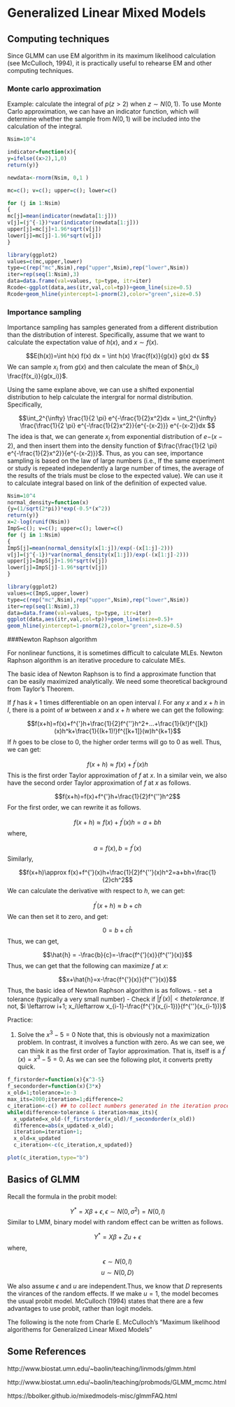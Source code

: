 # Generalized Linear Mixed Models

## Computing techniques

Since GLMM can use EM algorithm in its maximum likelihood calculation (see McCulloch, 1994), it is practically useful to rehearse EM and other computing techniques.

### Monte carlo approximation

Example: calculate the integral of $p(z>2)$ when $z \sim N(0,1)$. To use Monte Carlo approximation, we can have an indicator function, which will determine whether the sample from $N(0,1)$ will be included into the calculation of the integral.

```R
Nsim=10^4

indicator=function(x){
y=ifelse((x>2),1,0)
return(y)}

newdata<-rnorm(Nsim, 0,1 )

mc=c(); v=c(); upper=c(); lower=c()

for (j in 1:Nsim)
{
mc[j]=mean(indicator(newdata[1:j]))
v[j]=(j^{-1})*var(indicator(newdata[1:j]))
upper[j]=mc[j]+1.96*sqrt(v[j])
lower[j]=mc[j]-1.96*sqrt(v[j])
}

library(ggplot2)
values=c(mc,upper,lower)
type=c(rep("mc",Nsim),rep("upper",Nsim),rep("lower",Nsim))
iter=rep(seq(1:Nsim),3)
data=data.frame(val=values, tp=type, itr=iter)
Rcode<-ggplot(data,aes(itr,val,col=tp))+geom_line(size=0.5)
Rcode+geom_hline(yintercept=1-pnorm(2),color="green",size=0.5)
```

### Importance sampling

Importance sampling has samples generated from a different distribution than the distribution of interest. Specifically, assume that we want to calculate the expectation value of $h(x)$, and $x \sim f(x)$.

$$E(h(x))=\int h(x) f(x) dx = \int h(x) \frac{f(x)}{g(x)} g(x) dx $$
We can sample $x_i$ from $g(x)$ and then calculate the mean of $h(x_i) \frac{f(x_i)}{g(x_i)}$.



Using the same explane above, we can use a shifted exponential distribution to help calculate the intergral for normal distribution. Specifically,

$$\int_2^{\infty} \frac{1}{2 \pi} e^{-\frac{1}{2}x^2}dx = \int_2^{\infty} \frac{\frac{1}{2 \pi} e^{-\frac{1}{2}x^2}}{e^{-(x-2)}} e^{-(x-2)}dx $$
The idea is that, we can generate $x_i$ from exponential distribution of $e{-(x-2)}$, and then insert them into the density function of $\frac{\frac{1}{2 \pi} e^{-\frac{1}{2}x^2}}{e^{-(x-2)}}$. Thus, as you can see, importance sampling is based on the law of large numbers (i.e., If the same experiment or study is repeated independently a large number of times, the average of the results of the trials must be close to the expected value). We can use it to calculate integral based on link of the definition of expected value. 

```R
Nsim=10^4
normal_density=function(x)
{y=(1/sqrt(2*pi))*exp(-0.5*(x^2))
return(y)}
x=2-log(runif(Nsim))
ImpS=c(); v=c(); upper=c(); lower=c()
for (j in 1:Nsim)
{
ImpS[j]=mean(normal_density(x[1:j])/exp(-(x[1:j]-2)))
v[j]=(j^{-1})*var(normal_density(x[1:j])/exp(-(x[1:j]-2)))
upper[j]=ImpS[j]+1.96*sqrt(v[j])
lower[j]=ImpS[j]-1.96*sqrt(v[j])
}

library(ggplot2)
values=c(ImpS,upper,lower)
type=c(rep("mc",Nsim),rep("upper",Nsim),rep("lower",Nsim))
iter=rep(seq(1:Nsim),3)
data=data.frame(val=values, tp=type, itr=iter)
ggplot(data,aes(itr,val,col=tp))+geom_line(size=0.5)+
geom_hline(yintercept=1-pnorm(2),color="green",size=0.5)

```

###Newton Raphson algorithm

For nonlinear functions, it is sometimes difficult to calculate MLEs. Newton Raphson algorithm is an iterative procedure to calculate MlEs. 

The basic idea of Newton Raphson is to find a approximate function that can be easily maximized analytically. We need some theoretical background from Taylor's Theorem. 

If $f$ has $k+1$ times differentiable on an open interval $I$. For any $x$ and $x+h$ in $I$, there is a point of $w$ between $x$ and $x+h$ where we can get the following:

$$f(x+h)=f(x)+f^{'}h+\frac{1}{2}f^{''}h^2+...+\frac{1}{k!}f^{[k]}(x)h^k+\frac{1}{(k+1)!}f^{[k+1]}(w)h^{k+1}$$
If $h$ goes to be close to $0$, the higher order terms will go to $0$ as well. Thus, we can get:

$$f(x+h) \approx f(x)+f^{'}(x)h $$
This is the first order Taylor approximation of $f$ at $x$. In a similar vein, we also have the second order Taylor approximation of $f$ at $x$ as follows. 

$$f(x+h)=f(x)+f^{'}h+\frac{1}{2}f^{''}h^2$$
For the first order, we can rewrite it as follows. 

$$f(x+h) \approx f(x)+f^{'}(x)h = a+bh$$
where, 

$$ a = f(x), b=f^{'}(x)$$
Similarly,

$$f(x+h)\approx f(x)+f^{'}(x)h+\frac{1}{2}f^{''}(x)h^2=a+bh+\frac{1}{2}ch^2$$
We can calculate the derivative with respect to $h$, we can get:

$$f^{'}(x+h) \approx b+ch$$
We can then set it to zero, and get:

$$0=b+c \hat{h}$$
Thus, we can get,

$$\hat{h} = -\frac{b}{c}=-\frac{f^{'}(x)}{f^{''}(x)}$$
Thus, we can get that the following can maximize $f$ at $x$:

$$x+\hat{h}=x-\frac{f^{'}(x)}{f^{''}(x)}$$
Thus, the basic idea of Newton Raphson algorithm is as follows. 
- set a tolerance (typically a very small number)
- Check if $|f^{'}(x)|< the tolerance$. If not, $i \leftarrow i+1; x_i\leftarrow x_{i-1}-\frac{f^{'}(x_{i-1})}{f^{''}(x_{i-1})}$


Practice:

(1) Solve the $x^3-5=0$
Note that, this is obviously not a maximization problem. In contrast, it involves a function with zero. As we can see, we can think it as the first order of Taylor approximation. That is, itself is a $f^{'}(x)=x^3-5=0$. As we can see the following plot, it converts pretty quick.

```R
f_firstorder=function(x){x^3-5}
f_secondorder=function(x){3*x}
x_old=1;tolerance=1e-3
max_its=2000;iteration=1;difference=2
c_iteration<-c() ## to collect numbers generated in the iteration process 
while(difference>tolerance & iteration<max_its){
  x_updated=x_old-(f_firstorder(x_old)/f_secondorder(x_old))
  difference=abs(x_updated-x_old);
  iteration=iteration+1;
  x_old=x_updated
  c_iteration<-c(c_iteration,x_updated)}

plot(c_iteration,type="b")
``` 

## Basics of GLMM

Recall the formula in the probit model:

$$Y^*=X\beta+\epsilon, \epsilon \sim N(0,\sigma^2)=N(0,I)$$
Similar to LMM, binary model with random effect can be written as follows.

$$Y^*=X\beta+ Z u+\epsilon$$
where, 

$$\epsilon \sim N(0,I)$$
$$u \sim N(0, D)$$

We also assume $\epsilon$ and $u$ are independent.Thus, we know that $D$ represents the virances of the random effects. If we make $u =1$, the model becomes the usual probit model. McCulloch (1994) states that there are a few advantages to use probit, rather than logit models. 



The following is the note from Charle E. McCulloch's "Maximum likelihood algorithems for Generalized Linear Mixed Models"

## Some References

http://www.biostat.umn.edu/~baolin/teaching/linmods/glmm.html

http://www.biostat.umn.edu/~baolin/teaching/probmods/GLMM_mcmc.html

https://bbolker.github.io/mixedmodels-misc/glmmFAQ.html
